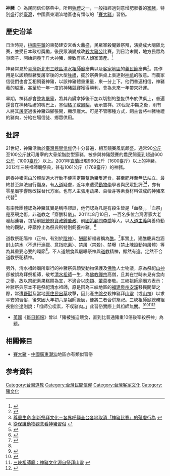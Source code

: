 {{pov|time=2014-10-28T09:17:29+00:00}}
{{Infobox Hokkien name
| title      = 神豬
| hanji      = 豬公
| poj        = ti-kong / tu-kong
| hanlo      = 
| tl         = 
| bp         = 
| hokkienipa = 
| lm  = 
| image      = File:Ghost Festival Ritual.jpg
| image_size = 250px
| caption    = 桃園地區的中元祭典；神豬、金牌與祭品。
}}

'''神豬'''（{{lang-nan|豬公|poj=ti-kong/tu-kong}}）為民間信仰祭典中，所用[[牺牲|牲禮]]之一，一般指經過刻意增肥豢養的[[家豬|家豬]]，特別盛行於[[臺灣|臺灣]]，中國廣東潮汕地區也有類似的「[[賽大豬|賽大豬]]」習俗。

== 歷史沿革 ==
日治時期，[[桃園|桃園]][[平鎮|平鎮]]的東勢建安宮香火鼎盛，民眾宰殺閹雞祭拜，演變成大閹雞比賽，並受日本政府獎勵，後民眾演變成改[[殺豬|殺大豬公]]比賽。到日治末期，地方民眾為爭面子，開始飼養千斤大神豬，導致有些人傾家蕩產。<ref name="羅平">{{Cite news|url=|title=翁廷釗促成義民節統一祭典|author=羅平|language=zh-tw|publisher=《中國時報》|date=1998-05-26|accessdate=}}</ref>

神豬常見於[[臺灣|臺灣]][[新北市|新北市]][[三峽區|三峽區]][[三峽長福巖|清水祖師廟]]慶典以及[[客家地區|客家地區]]的[[義民節|義民節]]慶典<ref>{{Cite web |url=http://tw.nextmedia.com/applenews/article/art_id/33166733/IssueID/20110208 |title=三峽賽神豬 1543斤奪冠 |access-date=2011-02-08 |archive-url=https://web.archive.org/web/20110210075811/http://tw.nextmedia.com/applenews/article/art_id/33166733/IssueID/20110208 |archive-date=2011-02-10 |dead-url=yes }}</ref>。其作用是以該類型豬隻屠宰後的大型[[牲禮|牲禮]]，擺於祭典供桌上表達對[[神祇|神祇]]的敬意。而農家信徒們也會互相飼養神豬，以該神豬體重重量，來一分上下。他們普遍相信，神豬養的越重，甚至於一年一度的神豬競賽獲得勝利，會為未來一年帶來好運。

早期，神豬都會整隻[[屠宰|屠宰]]，將其內臟拿掉後不加以切割的整隻供奉於供桌上，普遍還會在神豬牲禮的嘴巴上，塞個[[橘子|橘子]]或[[鳳梨|鳳梨]]，表示吉祥。20世紀中期之後，則有人將其[[屠宰|屠宰]]過後神豬四腳張開，顯示龐大。可是不管哪種方式，飼主會將神豬牲禮的豬肉，分給在場信徒、鄉眾供用。

== 批評 ==
21世紀，神豬活動於[[臺灣民間信仰|臺灣民間信仰]]仍十分普遍，相互競賽風氣頗盛。通常90[[公斤|公斤]]至100公斤就可屠宰的大骨架脂肪型家豬，被參與神豬競賽的農民飼養到超過600[[公斤|公斤]]（1000[[臺斤|臺斤]]）以上。2001年[[宜蘭縣|宜蘭]]出現960公斤（1600臺斤）以上的神豬。2012年三峽祖師廟祭典，甚有1061公斤（1769臺斤）的神豬。

飼養神猪需由於體型過大行動不便需定期幫助豬隻進食，甚至肥胖至無法站立、最終甚至無法自行翻身。有[[人道|人道]]疑慮，近年來遭受[[動物學|動物學]]學者與民眾批評<ref name="">[http://eec.kta.org.tw/magazine_html/animal14-1.htm 尊重生命  創新祭拜文化－各界呼籲全台各地取消「神豬比賽」的殘虐行為] {{webarchive|url=https://web.archive.org/web/20050908044138/http://eec.kta.org.tw/magazine_html/animal14-1.htm |date=2005-09-08 }}</ref><ref>[http://animal.coa.gov.tw/resources/2007/sym_A200705013298.pdf 從保護動物觀念看神豬習俗] {{webarchive|url=https://web.archive.org/web/20070930043605/http://animal.coa.gov.tw/resources/2007/sym_A200705013298.pdf |date=2007-09-30 }}</ref>，亦有零星廟宇響應改採替代方案。也有人主張用蔬果、苜蓿芽等素食材料做成的神豬來代替<ref>{{Cite news|url=https://news.tvbs.com.tw/life/359068|title=素食大神豬　苜蓿芽豬毛考生搶拔|accessdate=2021-02-13|date=2006-07-07|publisher=tvbs|location=台中}}</ref>

有宗教團體認為神豬其實是稱呼謬誤，他們認為凡是有殺生皆是「血祭」，「血祭」是巫覡之術，非道教之「齋醮科儀」。2011年8月10日，一百名多位台灣客家大老發起連署，包括前[[總統府資政|總統府資政]][[鐘肇政|鐘肇政]]、前[[國策顧問|國策顧問]][[李喬_(1934年)|李喬]]等人，以[[人道主義|人道主義]]與善待動物的觀點，呼籲停止為祭典所特別飼養神豬。<ref>{{cite_news|url=https://news.pts.org.tw/article/187842|title=強灌不人道 客籍大老籲廢神豬賽|date=2011-08-10|accessdate=2021-02-13|location=台中|publisher=公视新闻}}</ref>

道教祭祀陽神（正神，有別於[[有應公|陰神]]）、[[還願|酬願]]祈福者稱為[[醮|醮]]。<ref name="齋醮-臺灣大百科全書">{{Cite web |url=http://nrch.culture.tw/twpedia.aspx?id=4382 |title=齋醮-臺灣大百科全書 |access-date=2015-11-04 |archive-date=2021-03-23 |archive-url=https://web.archive.org/web/20210323054149/http://nrch.culture.tw/twpedia.aspx?id=4382 |dead-url=no }}</ref>事實上，建醮慶典包涵封山禁水（不進行漁獵、意指[[素食主義|吃素]]）、禁屠（禁殺）、禁曝（禁止陳設動物屠體）等為其重要必要的環節<ref name="齋醮-臺灣大百科全書"/>，不人道餵食與屠曝祭神與[[道教|道教]]精神，顯然有違。定然不合道教祭祀精神。

另外，清水祖師廟所舉行的神豬祭典頗受動物保護及[[佛教|佛教]]人士物議，原為祭祀[[山神|山神]]卻被誤為拜祭祖師，敬考[[清水祖師|清水祖師]]一生，為[[佛教|佛教]][[禪宗|禪宗]]高僧，且其在世時未見有食肉之舉，故以祭祀素果糕餅為宜，不適合以[[肉類|肉類]]、[[葷菜|葷菜]]奉敬。三峽祖師廟廟方表示：神豬祭典原本不是祭祀清水祖師，原是因為三峽地區的[[福建|福建]][[泉州府|泉州]][[安溪|安溪]]移民開墾之際，常遭[[野獸|野獸]]及當地[[原住民|原住民]][[出草|出草]]攻擊，因此產生[[除夕|除夕]]殺神豬拜[[山靈|山靈]]（或[[山神|山神]]）以求平安的習俗，後來因大年初六是祖師誕辰，便將二者合併祭祀。三峽祖師廟總務組長劉金達則說：「祖師公喫素，不喫豬肉。」此習俗實際上與祖師無關。<ref>{{Cite web |url=http://www.chinatimes.com/newspapers/20180207000784-260107 |title=祖師廟神豬祭 特等獎1487斤 |access-date=2018-02-21 |archive-date=2018-02-21 |archive-url=https://web.archive.org/web/20180221100846/http://www.chinatimes.com/newspapers/20180207000784-260107 |dead-url=no }}</ref><ref>{{Cite web |url=http://www.chinatimes.com/realtimenews/20140205005078-260402 |title=清水祖師誕辰 三峽賽神豬 |access-date=2018-02-21 |archive-date=2018-02-21 |archive-url=https://web.archive.org/web/20180221161242/http://www.chinatimes.com/realtimenews/20140205005078-260402 |dead-url=no }}</ref><ref>[http://www.libertytimes.com.tw/2013/new/feb/16/today-life3.htm 三峽祖師廟：神豬文化源自祭拜山靈] {{webarchive|url=https://web.archive.org/web/20130325174517/http://www.libertytimes.com.tw/2013/new/feb/16/today-life3.htm |date=2013-03-25 }}</ref><ref>{{Cite web |url=http://tw.nextmedia.com/applenews/article/art_id/33980492/IssueID/20120124 |title=「好大」1061公斤神豬亮相 好胃口嚼檳榔 年初六就要獻祭 |access-date=2012-01-28 |archive-url=https://web.archive.org/web/20120126045857/http://tw.nextmedia.com/applenews/article/art_id/33980492/IssueID/20120124 |archive-date=2012-01-26 |dead-url=yes }}</ref>
*[[英國|英國]]《[[每日郵報|每日郵報]]》曾以「豬被強迫餵食，直到比普通豬重10倍後宰殺祭神」為題。

==相關條目==
*[[賽大豬|賽大豬]] - [[中國|中國]][[廣東|廣東]][[潮汕|潮汕]]地區亦有類似習俗

==参考資料==
{{reflist}}

{{authority control}}
[[Category:台灣道教|Category:台灣道教]]
[[Category:台灣民間信仰|Category:台灣民間信仰]]
[[Category:台灣客家文化|Category:台灣客家文化]]
[[Category:豬文化|Category:豬文化]]